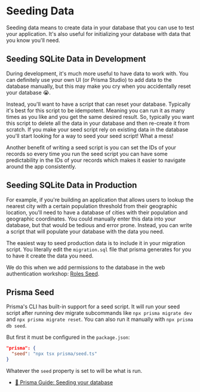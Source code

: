 # Seeding Data

<EpicVideo url="https://www.epicweb.dev/workshops/data-modeling-deep-dive/seeding-data/intro-to-seeding-data" />

Seeding data means to create data in your database that you can use to test your
application. It's also useful for initializing your database with data that you
know you'll need.

## Seeding SQLite Data in Development

During development, it's much more useful to have data to work with. You can
definitely use your own UI (or Prisma Studio) to add data to the database
manually, but this may make you cry when you accidentally reset your database
😭.

Instead, you'll want to have a script that can reset your database. Typically
it's best for this script to be idempotent. Meaning you can run it as many times
as you like and you get the same desired result. So, typically you want this
script to delete all the data in your database and then re-create it from
scratch. If you make your seed script rely on existing data in the database
you'll start looking for a way to seed your seed script! What a mess!

Another benefit of writing a seed script is you can set the IDs of your records
so every time you run the seed script you can have some predictability in the
IDs of your records which makes it easier to navigate around the app
consistently.

## Seeding SQLite Data in Production

For example, if you're building an application that allows users to lookup the
nearest city with a certain population threshold from their geographic location,
you'll need to have a database of cities with their population and geographic
coordinates. You could manually enter this data into your database, but that
would be tedious and error prone. Instead, you can write a script that will
populate your database with the data you need.

The easiest way to seed production data is to include it in your migration
script. You literally edit the `migration.sql` file that prisma generates for
you to have it create the data you need.

We do this when we add permissions to the database in the web authentication
workshop: [Roles Seed](https://auth.epicweb.dev/08/02).

## Prisma Seed

Prisma's CLI has built-in support for a seed script. It will run your seed script
after running dev migrate subcommands like `npx prisma migrate dev` and
`npx prisma migrate reset`. You can also run it manually with
`npx prisma db seed`.

But first it must be configured in the `package.json`:

```json
"prisma": {
  "seed": "npx tsx prisma/seed.ts"
}
```

Whatever the `seed` property is set to will be what is run.

- [📜 Prisma Guide: Seeding your database](https://www.prisma.io/docs/guides/migrate/seed-database)
